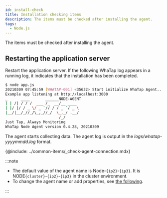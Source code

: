 ```yaml
---
id: install-check
title: Installation checking items
description: The items must be checked after installing the agent.
tags:
  - Node.js
---
```


The items must be checked after installing the agent.

## Restarting the application server

Restart the application server. If the following WhaTap log appears in a running log, it indicates that the installation has been completed.

```bash
$ node app.js
20210309 07:45:59 [WHATAP-001] <35632> Start initialize WhaTap Agent...
Example app listening at http://localhost:3000
_      ____       ______NODE-AGENT
| | /| / / /  ___ /_  __/__ ____
| |/ |/ / _ \/ _ `// / / _ `/ _ \
|__/|__/_//_/\_,_//_/  \_,_/ .__/
                        /_/
Just Tap, Always Monitoring
WhaTap Node Agent version 0.4.28, 20210309
```

The agent starts collecting data. The agent log is output in the _logs/whatap-yyyymmdd.log_ format.

<!-- 에이전트 연결 확인-->

{@include: ../common-items/_check-agent-connection.mdx}  

:::note

-   The default value of the agent name is Node-`{ip2}`-`{ip3}`. It is NODE`{cluster}`-`{ip2}`-`{ip3}` in the cluster environment.
-   To change the agent name or add properties, see [the following](agent-name).

:::
